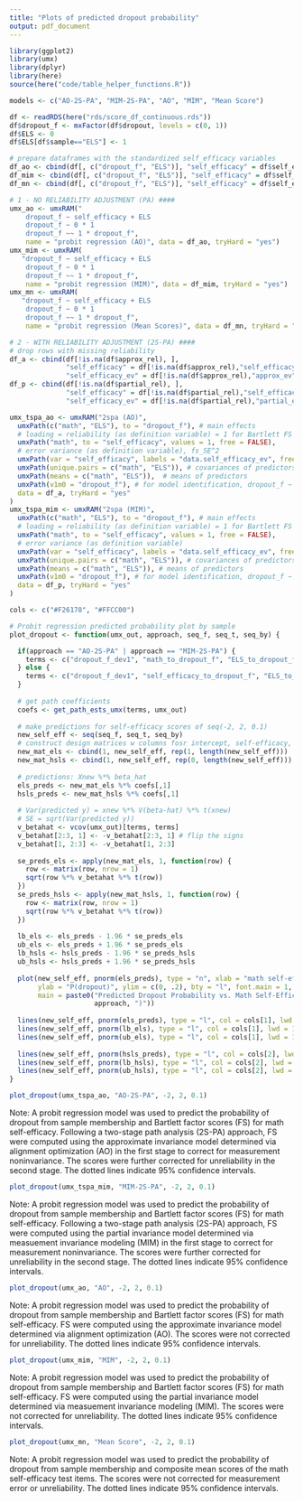 ```yaml
---
title: "Plots of predicted dropout probability"
output: pdf_document
---
```


```r
library(ggplot2)
library(umx)
library(dplyr)
library(here)
source(here("code/table_helper_functions.R"))
```

```r
models <- c("AO-2S-PA", "MIM-2S-PA", "AO", "MIM", "Mean Score")

df <- readRDS(here("rds/score_df_continuous.rds"))
df$dropout_f <- mxFactor(df$dropout, levels = c(0, 1))
df$ELS <- 0
df$ELS[df$sample=="ELS"] <- 1

# prepare dataframes with the standardized self_efficacy variables 
df_ao <- cbind(df[, c("dropout_f", "ELS")], "self_efficacy" = df$self_efficacy_ao_s)
df_mim <- cbind(df[, c("dropout_f", "ELS")], "self_efficacy" = df$self_efficacy_mim_s)
df_mn <- cbind(df[, c("dropout_f", "ELS")], "self_efficacy" = df$self_efficacy_mn_s)
```

```r
# 1 - NO RELIABILITY ADJUSTMENT (PA) ####
umx_ao <- umxRAM("
    dropout_f ~ self_efficacy + ELS
    dropout_f ~ 0 * 1
    dropout_f ~~ 1 * dropout_f", 
    name = "probit regression (AO)", data = df_ao, tryHard = "yes")
umx_mim <- umxRAM(
   "dropout_f ~ self_efficacy + ELS
    dropout_f ~ 0 * 1
    dropout_f ~~ 1 * dropout_f", 
    name = "probit regression (MIM)", data = df_mim, tryHard = "yes")
umx_mn <- umxRAM(
   "dropout_f ~ self_efficacy + ELS
    dropout_f ~ 0 * 1
    dropout_f ~~ 1 * dropout_f", 
    name = "probit regression (Mean Scores)", data = df_mn, tryHard = "yes")

# 2 - WITH RELIABILITY ADJUSTMENT (2S-PA) ####
# drop rows with missing reliability
df_a <- cbind(df[!is.na(df$approx_rel), ], 
              "self_efficacy" = df[!is.na(df$approx_rel),"self_efficacy_ao_s"],
              "self_efficacy_ev" = df[!is.na(df$approx_rel),"approx_ev"])
df_p <- cbind(df[!is.na(df$partial_rel), ], 
              "self_efficacy" = df[!is.na(df$partial_rel),"self_efficacy_mim_s"], 
              "self_efficacy_ev" = df[!is.na(df$partial_rel),"partial_ev"])

umx_tspa_ao <- umxRAM("2spa (AO)",
  umxPath(c("math", "ELS"), to = "dropout_f"), # main effects
  # loading = reliability (as definition variable) = 1 for Bartlett FS
  umxPath("math", to = "self_efficacy", values = 1, free = FALSE),
  # error variance (as definition variable), fs_SE^2
  umxPath(var = "self_efficacy", labels = "data.self_efficacy_ev", free = FALSE),
  umxPath(unique.pairs = c("math", "ELS")), # covariances of predictors
  umxPath(means = c("math", "ELS")),  # means of predictors
  umxPath(v1m0 = "dropout_f"), # for model identification, dropout_f ~ N(0, 1)
  data = df_a, tryHard = "yes"
)
umx_tspa_mim <- umxRAM("2spa (MIM)",
  umxPath(c("math", "ELS"), to = "dropout_f"), # main effects
  # loading = reliability (as definition variable) = 1 for Bartlett FS
  umxPath("math", to = "self_efficacy", values = 1, free = FALSE),
  # error variance (as definition variable)
  umxPath(var = "self_efficacy", labels = "data.self_efficacy_ev", free = FALSE),
  umxPath(unique.pairs = c("math", "ELS")), # covariances of predictors
  umxPath(means = c("math", "ELS")), # means of predictors
  umxPath(v1m0 = "dropout_f"), # for model identification, dropout_f ~ N(0, 1)
  data = df_p, tryHard = "yes"
)
```


```r
cols <- c("#F26178", "#FFCC00")

# Probit regression predicted probability plot by sample
plot_dropout <- function(umx_out, approach, seq_f, seq_t, seq_by) {

  if(approach == "AO-2S-PA" | approach == "MIM-2S-PA") {
    terms <- c("dropout_f_dev1", "math_to_dropout_f", "ELS_to_dropout_f")
  } else {
    terms <- c("dropout_f_dev1", "self_efficacy_to_dropout_f", "ELS_to_dropout_f")
  }
  
  # get path coefficients 
  coefs <- get_path_ests_umx(terms, umx_out)
  
  # make predictions for self-efficacy scores of seq(-2, 2, 0.1)
  new_self_eff <- seq(seq_f, seq_t, seq_by)
  # construct design matrices w columns fosr intercept, self-efficacy, ELS
  new_mat_els <- cbind(1, new_self_eff, rep(1, length(new_self_eff)))
  new_mat_hsls <- cbind(1, new_self_eff, rep(0, length(new_self_eff)))
  
  # predictions: Xnew %*% beta_hat
  els_preds <- new_mat_els %*% coefs[,1]
  hsls_preds <- new_mat_hsls %*% coefs[,1]
  
  # Var(predicted y) = xnew %*% V(beta-hat) %*% t(xnew)
  # SE = sqrt(Var(predicted y))
  v_betahat <- vcov(umx_out)[terms, terms]
  v_betahat[2:3, 1] <- -v_betahat[2:3, 1] # flip the signs 
  v_betahat[1, 2:3] <- -v_betahat[1, 2:3]
  
  se_preds_els <- apply(new_mat_els, 1, function(row) {
    row <- matrix(row, nrow = 1)
    sqrt(row %*% v_betahat %*% t(row))
  })
  se_preds_hsls <- apply(new_mat_hsls, 1, function(row) {
    row <- matrix(row, nrow = 1)
    sqrt(row %*% v_betahat %*% t(row))
  })
  
  lb_els <- els_preds - 1.96 * se_preds_els
  ub_els <- els_preds + 1.96 * se_preds_els
  lb_hsls <- hsls_preds - 1.96 * se_preds_hsls
  ub_hsls <- hsls_preds + 1.96 * se_preds_hsls
  
  plot(new_self_eff, pnorm(els_preds), type = "n", xlab = "math self-efficacy", 
       ylab = "P(dropout)", ylim = c(0, .2), bty = "l", font.main = 1,
       main = paste0("Predicted Dropout Probability vs. Math Self-Efficacy (", 
                     approach, ")"))
  
  lines(new_self_eff, pnorm(els_preds), type = "l", col = cols[1], lwd = 2)
  lines(new_self_eff, pnorm(lb_els), type = "l", col = cols[1], lwd = 1, lty = 2)
  lines(new_self_eff, pnorm(ub_els), type = "l", col = cols[1], lwd = 1, lty = 2)
  
  lines(new_self_eff, pnorm(hsls_preds), type = "l", col = cols[2], lwd = 2)
  lines(new_self_eff, pnorm(lb_hsls), type = "l", col = cols[2], lwd = 1, lty = 2)
  lines(new_self_eff, pnorm(ub_hsls), type = "l", col = cols[2], lwd = 1, lty = 2)
}
```



```r
plot_dropout(umx_tspa_ao, "AO-2S-PA", -2, 2, 0.1)
```

Note: A probit regression model was used to predict the probability of dropout from sample membership and Bartlett factor scores (FS) for math self-efficacy. Following a two-stage path analysis (2S-PA) approach, FS were computed using the approximate invariance model determined via alignment optimization (AO) in the first stage to correct for measurement noninvariance. The scores were further corrected for unreliability in the second stage. The dotted lines indicate 95% confidence intervals. 

\pagebreak
```r
plot_dropout(umx_tspa_mim, "MIM-2S-PA", -2, 2, 0.1) 
```

Note: A probit regression model was used to predict the probability of dropout from sample membership and Bartlett factor scores (FS) for math self-efficacy. Following a two-stage path analysis (2S-PA) approach, FS were computed using the partial invariance model determined via measuement invariance modeling (MIM) in the first stage to correct for measurement noninvariance. The scores were further corrected for unreliability in the second stage. The dotted lines indicate 95% confidence intervals.

\pagebreak

```r
plot_dropout(umx_ao, "AO", -2, 2, 0.1)
```

Note: A probit regression model was used to predict the probability of dropout from sample membership and Bartlett factor scores (FS) for math self-efficacy. FS were computed using the approximate invariance model determined via alignment optimization (AO). The scores were not corrected for unreliability. The dotted lines indicate 95% confidence intervals.
\pagebreak

```r
plot_dropout(umx_mim, "MIM", -2, 2, 0.1)
```


Note: A probit regression model was used to predict the probability of dropout from sample membership and Bartlett factor scores (FS) for math self-efficacy. FS were computed using the partial invariance model determined via measuement invariance modeling (MIM). The scores were not corrected for unreliability. The dotted lines indicate 95% confidence intervals.
\pagebreak

```r
plot_dropout(umx_mn, "Mean Score", -2, 2, 0.1)  
```
Note: A probit regression model was used to predict the probability of dropout from sample membership and composite mean scores of the math self-efficacy test items. The scores were not corrected for measurement error or unreliability. The dotted lines indicate 95% confidence intervals.
